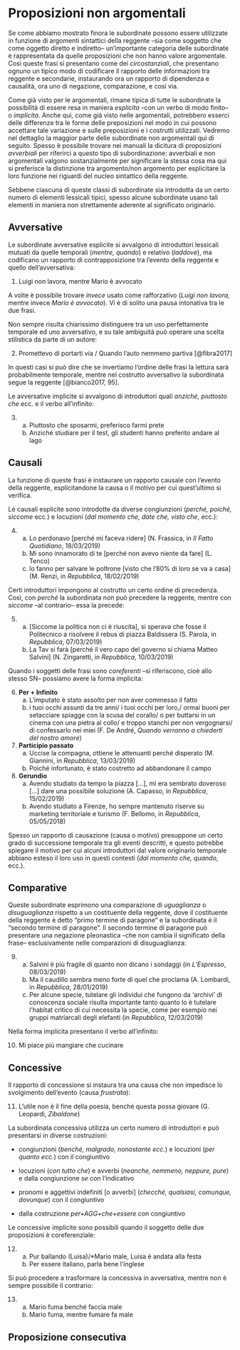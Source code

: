 # Proposizioni non argomentali

Se come abbiamo mostrato finora le subordinate possono essere utilizzate in funzione di argomenti sintattici della reggente --sia come soggetto che come oggetto diretto e indiretto-- un'importante categoria delle subordinate è rappresentata da quelle proposizioni che non hanno valore argomentale. Così queste frasi si presentano come dei *circostanziali*, che presentano ognuno un tipico modo di codificare il rapporto delle informazioni tra reggente e secondarie, instaurando ora un rapporto di dipendenza e causalità, ora uno di negazione, comparazione, e così via. 

Come già visto per le argomentali, rimane tipica di tutte le subordinate la possibilità di essere resa in maniera *esplicita* --con un verbo di modo finito-- o *implicita*. Anche qui, come già visto nelle argomentali, potrebbero esserci delle differenze tra le forme delle preposizioni nel modo in cui possono accettare tale variazione e sulle preposizioni e i costrutti utilizzati. Vedremo nel dettaglio la maggior parte delle subordinate non argomentali qui di seguito. Spesso è possibile trovare nei manuali la dicitura di proposizioni *avverbiali* per riferirci a questo tipo di subordinazione: avverbiali e non argomentali valgono sostanzialmente per significare la stessa cosa ma qui si preferisce la distinzione tra argomento/non argomento per esplicitare la loro funzione nei riguardi del nucleo sintattico della reggente.

Sebbene ciascuna di queste classi di subordinate sia introdotta da un certo numero di elementi lessicali tipici, spesso alcune subordinate usano tali elementi in maniera non strettamente aderente al significato originario.

## Avversative

Le subordinate avversative esplicite si avvalgono di introduttori lessicali mutuati da quelle temporali (*mentre, quando*) e relativo (*laddove*), ma codificano un rapporto di contrapposizione tra l'evento della reggente e quello dell'avversativa:

(@) Luigi non lavora, mentre Mario è avvocato

A volte è possibile trovare *invece* usato come rafforzativo (*Luigi non lavora,* mentre invece *Mario è avvocato*). Vi è di solito una pausa intonativa tra le due frasi.

Non sempre risulta chiarissimo distinguere tra un uso perfettamente temporale ed uno avversativo, e su tale ambiguità può operare una scelta stilistica da parte di un autore:

(@) Promettevo di portarti via / Quando l'auto nemmeno partiva [@fibra2017]

In questi casi si può dire che se invertiamo l'ordine delle frasi la lettura sarà probabilmente temporale, mentre nel costrutto avversativo la subordinata segue la reggente [@bianco2017, 95].

Le avversative implicite si avvalgono di introduttori quali *anziché, piuttosto che* ecc. e il verbo all'infinito:

(@) 
    a.  Piuttosto che sposarmi, preferisco farmi prete
    a.  Anziché studiare per il test, gli studenti hanno preferito andare al lago

## Causali

La funzione di queste frasi è instaurare un rapporto causale con l'evento della reggente, esplicitandone la causa o il motivo per cui quest'ultimo si verifica. 

Le causali esplicite sono introdotte da diverse congiunzioni (*perché, poiché, siccome* ecc.) e locuzioni (*dal momento che, date che, visto che*, ecc.): 

(@)
    a. Lo perdonavo [perché mi faceva ridere] (N. Frassica, in *Il Fatto Quotidiano*, 18/03/2019)
    a. Mi sono innamorato di te [perché non avevo niente da fare] (L. Tenco)
    a. lo fanno per salvare le poltrone [visto che l'80% di loro se va a casa] (M. Renzi, in *Repubblica*, 18/02/2019)

Certi introduttori impongono al costrutto un certo ordine di precedenza. Così, con *perché* la subordinata non può precedere la reggente, mentre con *siccome* --al contrario-- essa la precede:

(@)
    a. [Siccome la politica non ci è riuscita], si sperava che fosse il Politecnico a risolvere il rebus di piazza Baldissera (S. Parola, in *Repubblica*, 07/03/2019)
    a. La Tav si farà [perché il vero capo del governo si chiama Matteo Salvini] (N. Zingaretti, in *Repubblica*, 10/03/2019)

Quando i soggetti delle frasi sono *coreferenti* --si riferiscono, cioè allo stesso SN-- possiamo avere la forma implicita:

(@) **Per + Infinito**  
    a. L'imputato è stato assolto per non aver commesso il fatto
    a. i tuoi occhi assunti da tre anni/ i tuoi occhi per loro,/ ormai buoni per setacciare spiagge con la scusa del corallo/ o per buttarsi in un cinema con una pietra al collo/ e troppo stanchi per non vergognarsi/ di confessarlo nei miei (F. De André, *Quando verranno a chiederti del nostro amore*)

(@) **Participio passato**  
    a. Uccise la compagna, ottiene le attenuanti perché disperato (M. Giannini, in *Repubblica*, 13/03/2019)
    a. Poiché infortunato, è stato costretto ad abbandonare il campo

(@) **Gerundio**  
    a. Avendo studiato da tempo la piazza [...], mi era sembrato doveroso [...] dare una possibile soluzione (A. Capasso, in *Repubblica*, 15/02/2019)
    a. Avendo studiato a Firenze, ho sempre mantenuto riserve su marketing territoriale e turismo (F. Bellomo, in *Repubblica*, 05/05/2018) 

Spesso un rapporto di causazione (causa o motivo) presuppone un certo grado di successione temporale tra gli eventi descritti, e questo potrebbe spiegare il motivo per cui alcuni introduttori dal valore originario temporale abbiano esteso il loro uso in questi contesti (*dal momento che, quando*, ecc.).



## Comparative

Queste subordinate esprimono una comparazione di *uguaglianza* o *disuguaglianza* rispetto a un costituente della reggente, dove il costituente della reggente è detto "primo termine di paragone" e la subordinata è il "secondo termine di paragone". Il secondo termine di paragone può presentare una negazione pleonastica --che non cambia il significato della frase-- esclusivamente nelle comparazioni di disuguaglianza:

(@)
    a. Salvini è più fragile di quanto non dicano i sondaggi (in *L'Espresso*, 08/03/2019)
    a. Ma il caudillo sembra meno forte di quel che proclama (A. Lombardi, in *Repubblica*, 28/01/2019)
    a. Per alcune specie, tutelare gli individui che fungono da 'archivi' di conoscenza sociale risulta importante tanto quanto lo è tutelare l'habitat critico di cui necessita la specie, come per esempio nei gruppi matriarcali degli elefanti (in *Repubblica*, 12/03/2019)

Nella forma implicita presentano il verbo all'infinito:

(@) Mi piace più mangiare che cucinare


## Concessive

Il rapporto di concessione si instaura tra una causa che non impedisce lo svolgimento dell'evento (causa *frustrata*):

(@) L'utile non è il fine della poesia, benché questa possa giovare (G. Leopardi, *Zibaldone*)

La subordinata concessiva utilizza un certo numero di introduttori e può presentarsi in diverse costruzioni:

* congiunzioni (*benché, malgrado, nonostante ecc.*) e locuzioni (*per quanto ecc.*) con il congiuntivo

* locuzioni (*con tutto che*) e avverbi (*neanche, nemmeno, neppure, pure*) e dalla congiunzione *se* con l'indicativo

* pronomi e aggettivi indefiniti [o avverbi] (*checché, qualsiasi, comunque, dovunque*) con il congiuntivo

* dalla costruzione *per+AGG+che+essere* con congiuntivo

Le concessive implicite sono possibili quando il soggetto delle due proposizioni è coreferenziale:

(@)
    a. Pur ballando (Luisa)/*Mario male, Luisa è andata alla festa
    a. Per essere italiano, parla bene l'inglese

Si può procedere a trasformare la concessiva in avversativa, mentre non è sempre possibile il contrario:

(@)
    a. Mario fuma benché faccia male 
    a. Mario fuma, mentre fumare fa male

## Proposizione consecutiva


